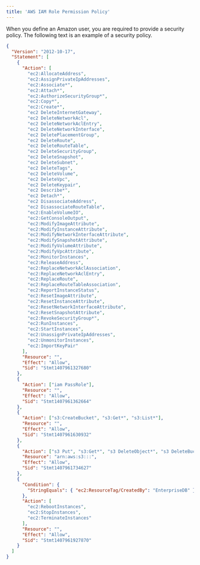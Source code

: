 ```yaml
---
title: 'AWS IAM Role Permission Policy'
---
```


<div id="ark_aws_iam_role_permission_policy" class="registered_link"></div>

When you define an Amazon user, you are required to provide a security policy. The following text is an example of a security policy.

```json
{
  "Version": "2012-10-17",
  "Statement": [
    {
      "Action": [
        "ec2:AllocateAddress",
        "ec2:AssignPrivateIpAddresses",
        "ec2:Associate*",
        "ec2:Attach*",
        "ec2:AuthorizeSecurityGroup*",
        "ec2:Copy*",
        "ec2:Create*",
        "ec2 DeleteInternetGateway",
        "ec2 DeleteNetworkAcl",
        "ec2 DeleteNetworkAclEntry",
        "ec2 DeleteNetworkInterface",
        "ec2 DeletePlacementGroup",
        "ec2 DeleteRoute",
        "ec2 DeleteRouteTable",
        "ec2 DeleteSecurityGroup",
        "ec2 DeleteSnapshot",
        "ec2 DeleteSubnet",
        "ec2 DeleteTags",
        "ec2 DeleteVolume",
        "ec2 DeleteVpc",
        "ec2 DeleteKeypair",
        "ec2 Describe*",
        "ec2 Detach*",
        "ec2 DisassociateAddress",
        "ec2 DisassociateRouteTable",
        "ec2:EnableVolumeIO",
        "ec2:GetConsoleOutput",
        "ec2:ModifyImageAttribute",
        "ec2:ModifyInstanceAttribute",
        "ec2:ModifyNetworkInterfaceAttribute",
        "ec2:ModifySnapshotAttribute",
        "ec2:ModifyVolumeAttribute",
        "ec2:ModifyVpcAttribute",
        "ec2:MonitorInstances",
        "ec2:ReleaseAddress",
        "ec2:ReplaceNetworkAclAssociation",
        "ec2:ReplaceNetworkAclEntry",
        "ec2:ReplaceRoute",
        "ec2:ReplaceRouteTableAssociation",
        "ec2:ReportInstanceStatus",
        "ec2:ResetImageAttribute",
        "ec2:ResetInstanceAttribute",
        "ec2:ResetNetworkInterfaceAttribute",
        "ec2:ResetSnapshotAttribute",
        "ec2:RevokeSecurityGroup*",
        "ec2:RunInstances",
        "ec2:StartInstances",
        "ec2:UnassignPrivateIpAddresses",
        "ec2:UnmonitorInstances",
        "ec2:ImportKeyPair"
      ],
      "Resource": "",
      "Effect": "Allow",
      "Sid": "Stmt1407961327680"
    },
    {
      "Action": ["iam PassRole"],
      "Resource": "",
      "Effect": "Allow",
      "Sid": "Stmt1407961362664"
    },
    {
      "Action": ["s3:CreateBucket", "s3:Get*", "s3:List*"],
      "Resource": "",
      "Effect": "Allow",
      "Sid": "Stmt1407961630932"
    },
    {
      "Action": ["s3 Put", "s3:Get*", "s3 DeleteObject*", "s3 DeleteBucket*"],
      "Resource": "arn:aws:s3:::",
      "Effect": "Allow",
      "Sid": "Stmt1407961734627"
    },
    {
      "Condition": {
        "StringEquals": { "ec2:ResourceTag/CreatedBy": "EnterpriseDB" }
      },
      "Action": [
        "ec2:RebootInstances",
        "ec2:StopInstances",
        "ec2:TerminateInstances"
      ],
      "Resource": "",
      "Effect": "Allow",
      "Sid": "Stmt1407961927870"
    }
  ]
}
```
